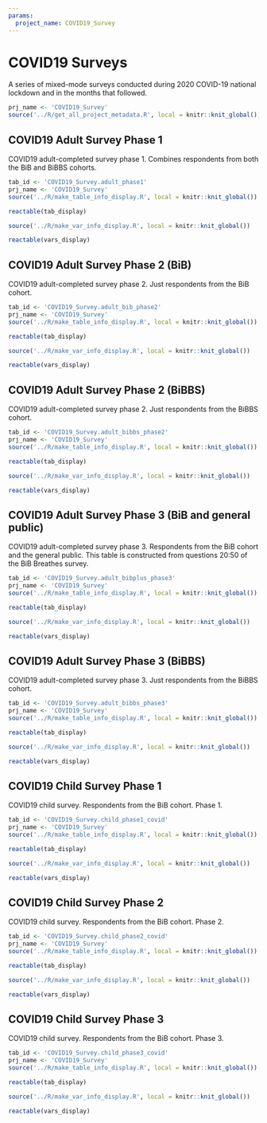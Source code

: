 ```yaml
---
params:
  project_name: COVID19_Survey
---
```




# COVID19 Surveys {#COVID19_Survey}


A series of mixed-mode surveys conducted during 2020 COVID-19 national lockdown and in the months that followed.



```r
prj_name <- 'COVID19_Survey'
source('../R/get_all_project_metadata.R', local = knitr::knit_global())
```
## COVID19 Adult  Survey Phase 1 {#COVID19_Survey.adult_phase1}


COVID19 adult-completed survey phase 1. Combines respondents from both the BiB and BiBBS cohorts.



```r
tab_id <- 'COVID19_Survey.adult_phase1'
prj_name <- 'COVID19_Survey'
source('../R/make_table_info_display.R', local = knitr::knit_global())
```



```r
reactable(tab_display)
```



```r
source('../R/make_var_info_display.R', local = knitr::knit_global())
```



```r
reactable(vars_display)
```



## COVID19 Adult Survey Phase 2 (BiB) {#COVID19_Survey.adult_bib_phase2}


COVID19 adult-completed survey phase 2. Just respondents from the BiB cohort.



```r
tab_id <- 'COVID19_Survey.adult_bib_phase2'
prj_name <- 'COVID19_Survey'
source('../R/make_table_info_display.R', local = knitr::knit_global())
```



```r
reactable(tab_display)
```



```r
source('../R/make_var_info_display.R', local = knitr::knit_global())
```



```r
reactable(vars_display)
```



## COVID19 Adult Survey Phase 2 (BiBBS) {#COVID19_Survey.adult_bibbs_phase2}


COVID19 adult-completed survey phase 2. Just respondents from the BiBBS cohort.



```r
tab_id <- 'COVID19_Survey.adult_bibbs_phase2'
prj_name <- 'COVID19_Survey'
source('../R/make_table_info_display.R', local = knitr::knit_global())
```



```r
reactable(tab_display)
```



```r
source('../R/make_var_info_display.R', local = knitr::knit_global())
```



```r
reactable(vars_display)
```



## COVID19 Adult Survey Phase 3 (BiB and general public) {#COVID19_Survey.adult_bibplus_phase3}


COVID19 adult-completed survey phase 3. Respondents from the BiB cohort and the general public. This table is constructed from questions 20:50 of the BiB Breathes survey.



```r
tab_id <- 'COVID19_Survey.adult_bibplus_phase3'
prj_name <- 'COVID19_Survey'
source('../R/make_table_info_display.R', local = knitr::knit_global())
```



```r
reactable(tab_display)
```



```r
source('../R/make_var_info_display.R', local = knitr::knit_global())
```



```r
reactable(vars_display)
```



## COVID19 Adult Survey Phase 3 (BiBBS) {#COVID19_Survey.adult_bibbs_phase3}


COVID19 adult-completed survey phase 3. Just respondents from the BiBBS cohort.



```r
tab_id <- 'COVID19_Survey.adult_bibbs_phase3'
prj_name <- 'COVID19_Survey'
source('../R/make_table_info_display.R', local = knitr::knit_global())
```



```r
reactable(tab_display)
```



```r
source('../R/make_var_info_display.R', local = knitr::knit_global())
```



```r
reactable(vars_display)
```



## COVID19 Child Survey Phase 1 {#COVID19_Survey.child_phase1_covid}


COVID19 child survey. Respondents from the BiB cohort. Phase 1.



```r
tab_id <- 'COVID19_Survey.child_phase1_covid'
prj_name <- 'COVID19_Survey'
source('../R/make_table_info_display.R', local = knitr::knit_global())
```



```r
reactable(tab_display)
```



```r
source('../R/make_var_info_display.R', local = knitr::knit_global())
```



```r
reactable(vars_display)
```



## COVID19 Child Survey Phase 2 {#COVID19_Survey.child_phase2_covid}


COVID19 child survey. Respondents from the BiB cohort. Phase 2.



```r
tab_id <- 'COVID19_Survey.child_phase2_covid'
prj_name <- 'COVID19_Survey'
source('../R/make_table_info_display.R', local = knitr::knit_global())
```



```r
reactable(tab_display)
```



```r
source('../R/make_var_info_display.R', local = knitr::knit_global())
```



```r
reactable(vars_display)
```



## COVID19 Child Survey Phase 3 {#COVID19_Survey.child_phase3_covid}


COVID19 child survey. Respondents from the BiB cohort. Phase 3.



```r
tab_id <- 'COVID19_Survey.child_phase3_covid'
prj_name <- 'COVID19_Survey'
source('../R/make_table_info_display.R', local = knitr::knit_global())
```



```r
reactable(tab_display)
```



```r
source('../R/make_var_info_display.R', local = knitr::knit_global())
```



```r
reactable(vars_display)
```



